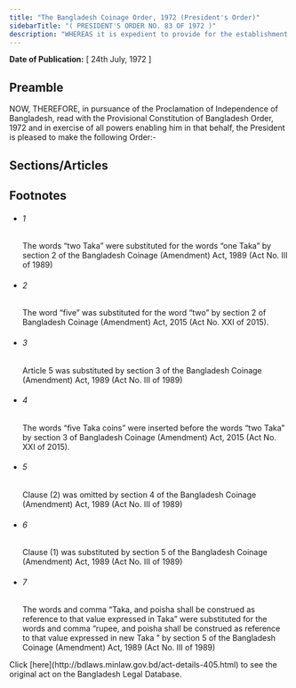 ```yaml
---
title: "The Bangladesh Coinage Order, 1972 (President's Order)"
sidebarTitle: "( PRESIDENT'S ORDER NO. 83 OF 1972 )"
description: "WHEREAS it is expedient to provide for the establishment of the Mint and for the issue and putting into circulation of Taka coins of the Government of the People’s Republic of Bangladesh;"
---
```


**Date of Publication:** [ 24th July, 1972 ]

## Preamble

NOW, THEREFORE, in pursuance of the Proclamation of Independence of Bangladesh, read with the Provisional Constitution of Bangladesh Order, 1972 and in exercise of all powers enabling him in that behalf, the President is pleased to make the following Order:-

## Sections/Articles

## Footnotes

- ###### 1

  The words “two Taka” were substituted for the words “one Taka” by section 2 of the Bangladesh Coinage (Amendment) Act, 1989 (Act No. III of 1989)

- ###### 2

  The word “five” was substituted for the word “two” by section 2 of Bangladesh Coinage (Amendment) Act, 2015 (Act No. XXI of 2015).

- ###### 3

  Article 5 was substituted by section 3 of the Bangladesh Coinage (Amendment) Act, 1989 (Act No. III of 1989)

- ###### 4

  The words “five Taka coins” were inserted before the words “two Taka” by section 3 of Bangladesh Coinage (Amendment) Act, 2015 (Act No. XXI of 2015).

- ###### 5

  Clause (2) was omitted by section 4 of the Bangladesh Coinage (Amendment) Act, 1989 (Act No. III of 1989)

- ###### 6

  Clause (1) was substituted by section 5 of the Bangladesh Coinage (Amendment) Act, 1989 (Act No. III of 1989)

- ###### 7

  The words and comma “Taka, and poisha shall be construed as reference to that value expressed in Taka” were substituted for the words and comma “rupee, and poisha shall be construed as reference to that value expressed in new Taka ” by section 5 of the Bangladesh Coinage (Amendment) Act, 1989 (Act No. III of 1989)

<Note>
  Click [here](http://bdlaws.minlaw.gov.bd/act-details-405.html) to see the original act on the Bangladesh Legal Database.
</Note>
